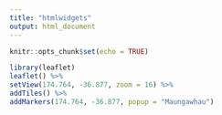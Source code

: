 ```yaml
---
title: "htmlwidgets"
output: html_document
---
```


```r
knitr::opts_chunk$set(echo = TRUE)
```

```r
library(leaflet)
leaflet() %>%
setView(174.764, -36.877, zoom = 16) %>%
addTiles() %>%
addMarkers(174.764, -36.877, popup = "Maungawhau")
```

